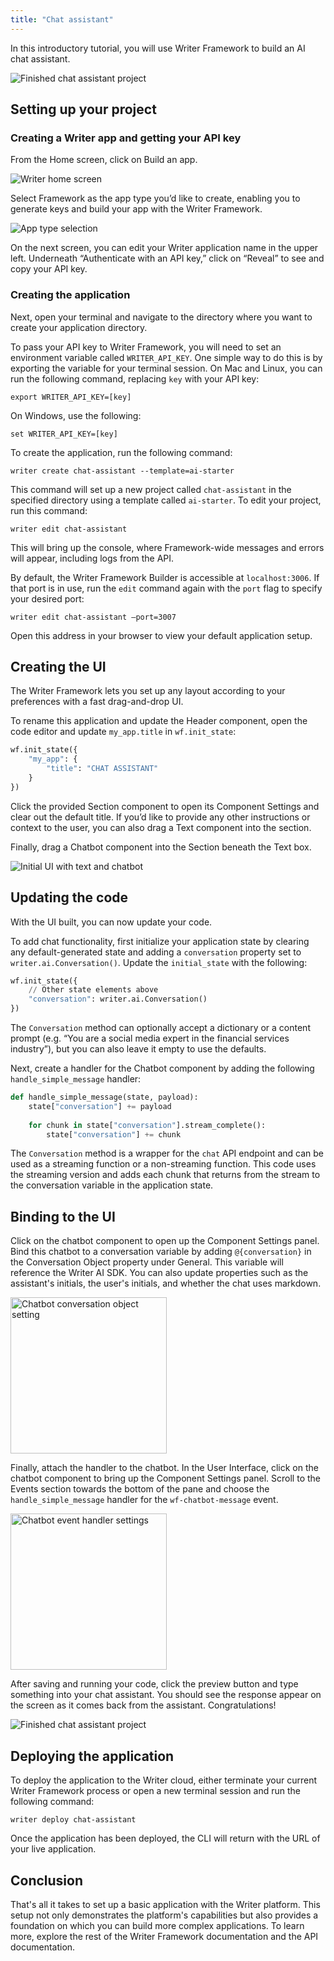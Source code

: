 ```yaml
---
title: "Chat assistant"
---
```


In this introductory tutorial, you will use Writer Framework to build an AI chat assistant.

![Finished chat assistant project](/framework/images/tutorial/chat-finished-app.png)

## Setting up your project

### Creating a Writer app and getting your API key

From the Home screen, click on Build an app.

![Writer home screen](/framework/images/tutorial/home.png)

Select Framework as the app type you’d like to create, enabling you to generate keys and build your app with the Writer Framework.

![App type selection](/framework/images/tutorial/app-selection.png)

On the next screen, you can edit your Writer application name in the upper left. Underneath “Authenticate with an API key,” click on “Reveal” to see and copy your API key.


### Creating the application

Next, open your terminal and navigate to the directory where you want to create your application directory.

To pass your API key to Writer Framework, you will need to set an environment variable called `WRITER_API_KEY`. One simple way to do this is by exporting the variable for your terminal session. On Mac and Linux, you can run the following command, replacing `key` with your API key:


```
export WRITER_API_KEY=[key]
```


On Windows, use the following:


```
set WRITER_API_KEY=[key]
```


To create the application, run the following command:


```
writer create chat-assistant --template=ai-starter
```


This command will set up a new project called `chat-assistant` in the specified directory using a template called `ai-starter`. To edit your project, run this command: 


```
writer edit chat-assistant
```


This will bring up the console, where Framework-wide messages and errors will appear, including logs from the API. 

By default, the Writer Framework Builder is accessible at `localhost:3006`. If that port is in use, run the `edit` command again with the `port` flag to specify your desired port:


```
writer edit chat-assistant –port=3007
```


Open this address in your browser to view your default application setup.


## Creating the UI

The Writer Framework lets you set up any layout according to your preferences with a fast drag-and-drop UI. 

To rename this application and update the Header component, open the code editor and update `my_app.title` in `wf.init_state`:

```python
wf.init_state({
    "my_app": {
        "title": "CHAT ASSISTANT"
    }
})
```

Click the provided Section component to open its Component Settings and clear out the default title. If you’d like to provide any other instructions or context to the user, you can also drag a Text component into the section.

Finally, drag a Chatbot component into the Section beneath the Text box. 

![Initial UI with text and chatbot](/framework/images/tutorial/chat-initial-ui.png)


## Updating the code

With the UI built, you can now update your code.

To add chat functionality, first initialize your application state by clearing any default-generated state and adding a `conversation` property set to `writer.ai.Conversation()`. Update the `initial_state` with the following:

```python
wf.init_state({
    // Other state elements above
    "conversation": writer.ai.Conversation()
})
```

The `Conversation` method can optionally accept a dictionary or a content prompt (e.g. “You are a social media expert in the financial services industry”), but you can also leave it empty to use the defaults.

Next, create a handler for the Chatbot component by adding the following `handle_simple_message` handler: 

```python
def handle_simple_message(state, payload):
    state["conversation"] += payload
    
    for chunk in state["conversation"].stream_complete():
        state["conversation"] += chunk
```

The `Conversation` method is a wrapper for the `chat` API endpoint and can be used as a streaming function or a non-streaming function. This code uses the streaming version and adds each chunk that returns from the stream to the conversation variable in the application state.


## Binding to the UI

Click on the chatbot component to open up the Component Settings panel. Bind this chatbot to a conversation variable by adding `@{conversation}` in the Conversation Object property under General. This variable will reference the Writer AI SDK. You can also update properties such as the assistant's initials, the user's initials, and whether the chat uses markdown.

<img width="250" src="/framework/images/tutorial/chat-conversation-setting.png" alt="Chatbot conversation object setting" />

Finally, attach the handler to the chatbot. In the User Interface, click on the chatbot component to bring up the Component Settings panel. Scroll to the Events section towards the bottom of the pane and choose the `handle_simple_message` handler for the `wf-chatbot-message` event.

<img width="250" src="/framework/images/tutorial/chat-event-handler.png" alt="Chatbot event handler settings" />

After saving and running your code, click the preview button and type something into your chat assistant. You should see the response appear on the screen as it comes back from the assistant. Congratulations!

![Finished chat assistant project](/framework/images/tutorial/chat-finished-app.png)


## Deploying the application

To deploy the application to the Writer cloud, either terminate your current Writer Framework process or open a new terminal session and run the following command:


```
writer deploy chat-assistant
```


Once the application has been deployed, the CLI will return with the URL of your live application.


## Conclusion

That's all it takes to set up a basic application with the Writer platform. This setup not only demonstrates the platform's capabilities but also provides a foundation on which you can build more complex applications. To learn more, explore the rest of the Writer Framework documentation and the API documentation. 